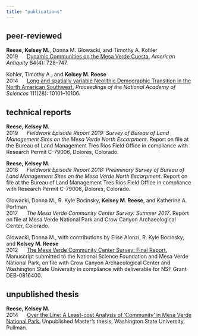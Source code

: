 ```yaml
---
title: "publications"
---
```


## peer-reviewed
**Reese, Kelsey M.**, Donna M. Glowacki, and Timothy A. Kohler   
2019&nbsp;&nbsp;&nbsp;&nbsp;&nbsp;&nbsp;<a href="https://kmreese-io.github.io/Documents/Reese_et_al_2019.pdf" target="_blank">Dynamic Communities on the Mesa Verde Cuesta.</a> *American Antiquity* 84(4): 728--747.

Kohler, Timothy A., and **Kelsey M. Reese**   
2014&nbsp;&nbsp;&nbsp;&nbsp;&nbsp;&nbsp;<a href="https://kmreese-io.github.io/Documents/Kohler_and_Reese_2014.pdf" target="_blank">Long and spatially variable Neolithic Demographic Transition in the North American Southwest.</a> *Proceedings of the National Academy of Sciences* 111(28): 10101--10106.

## technical reports
**Reese, Kelsey M.**  
2019&nbsp;&nbsp;&nbsp;&nbsp;&nbsp;&nbsp;*Fieldwork Episode Report 2019: Survey of Bureau of Land Management Sites on the Mesa Verde North Escarpment*. Report on file at the Bureau of Land Management Tres Rios Field Office in compliance with Research Permit C-79006, Dolores, Colorado.

**Reese, Kelsey M.**  
2018&nbsp;&nbsp;&nbsp;&nbsp;&nbsp;&nbsp;*Fieldwork Episode Report 2018: Preliminary Survey of Bureau of Land Management Sites on the Mesa Verde North Escarpment*. Report on file at the Bureau of Land Management Tres Rios Field Office in compliance with Research Permit C-79006, Dolores, Colorado.

Glowacki, Donna M., R. Kyle Bocinsky, **Kelsey M. Reese**, and Katherine A. Portman  
2017&nbsp;&nbsp;&nbsp;&nbsp;&nbsp;&nbsp;*The Mesa Verde Community Center Survey: Summer 2017*. Report on file at Mesa Verde National Park and Crow Canyon Archaeological Center, Colorado.
  
Glowacki, Donna M., with contributions by Elise Alonzi, R. Kyle Bocinsky, and **Kelsey M. Reese**   
2012&nbsp;&nbsp;&nbsp;&nbsp;&nbsp;&nbsp;<a href="http://village.anth.wsu.edu/sites/village.anth.wsu.edu/files/publications/FINAL_REPORT_VEP_2012_noUTMs.pdf" target="_blank">The Mesa Verde Community Center Survey: Final Report.</a> Manuscript submitted to the National Science Foundation and Mesa Verde National Park, on file with Crow Canyon Archaeological Center and Washington State University in compliance with deliverable for NSF Grant DEB-0816400.

## unpublished thesis
**Reese, Kelsey M.**   
2014&nbsp;&nbsp;&nbsp;&nbsp;&nbsp;&nbsp;<a href="http://www.dissertations.wsu.edu/Thesis/Spring2014/k_reese_042914.pdf" target="_blank">Over the Line: A Least-cost Analysis of 'Community' in Mesa Verde National Park.</a> Unpublished Master's thesis, Washington State University, Pullman.